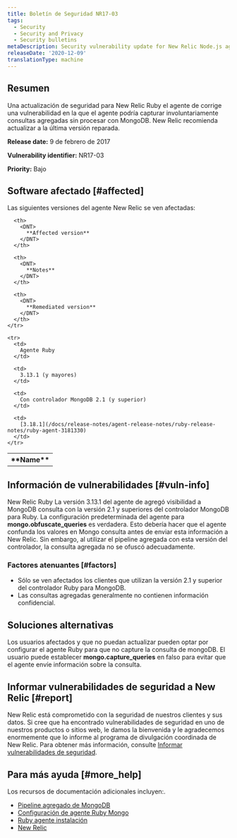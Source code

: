 ```yaml
---
title: Boletín de Seguridad NR17-03
tags:
  - Security
  - Security and Privacy
  - Security bulletins
metaDescription: Security vulnerability update for New Relic Node.js agent.
releaseDate: '2020-12-09'
translationType: machine
---
```


## Resumen

Una actualización de seguridad para New Relic Ruby el agente de corrige una vulnerabilidad en la que el agente podría capturar involuntariamente consultas agregadas sin procesar con MongoDB. New Relic recomienda actualizar a la última versión reparada.

<DNT>**Release date:**</DNT> 9 de febrero de 2017

<DNT>**Vulnerability identifier:**</DNT> NR17-03

<DNT>**Priority:**</DNT> Bajo

## Software afectado [#affected]

Las siguientes versiones del agente New Relic se ven afectadas:

<table>
  <tbody>
    <tr>
      <th>
        <DNT>
          **Name**
        </DNT>
      </th>

      <th>
        <DNT>
          **Affected version**
        </DNT>
      </th>

      <th>
        <DNT>
          **Notes**
        </DNT>
      </th>

      <th>
        <DNT>
          **Remediated version**
        </DNT>
      </th>
    </tr>

    <tr>
      <td>
        Agente Ruby
      </td>

      <td>
        3.13.1 (y mayores)
      </td>

      <td>
        Con controlador MongoDB 2.1 (y superior)
      </td>

      <td>
        [3.18.1](/docs/release-notes/agent-release-notes/ruby-release-notes/ruby-agent-3181330)
      </td>
    </tr>
  </tbody>
</table>

## Información de vulnerabilidades [#vuln-info]

New Relic Ruby La versión 3.13.1 del agente de agregó visibilidad a MongoDB consulta con la versión 2.1 y superiores del controlador MongoDB para Ruby. La configuración predeterminada del agente para <DNT>**mongo.obfuscate_queries**</DNT> es verdadera. Esto debería hacer que el agente confunda los valores en Mongo consulta antes de enviar esta información a New Relic. Sin embargo, al utilizar el pipeline agregada con esta versión del controlador, la consulta agregada no se ofuscó adecuadamente.

### Factores atenuantes [#factors]

* Sólo se ven afectados los clientes que utilizan la versión 2.1 y superior del controlador Ruby para MongoDB.
* Las consultas agregadas generalmente no contienen información confidencial.

## Soluciones alternativas

Los usuarios afectados y que no puedan actualizar pueden optar por configurar el agente Ruby para que no capture la consulta de mongoDB. El usuario puede establecer <DNT>**mongo.capture_queries**</DNT> en falso para evitar que el agente envíe información sobre la consulta.

## Informar vulnerabilidades de seguridad a New Relic [#report]

New Relic está comprometido con la seguridad de nuestros clientes y sus datos. Si cree que ha encontrado vulnerabilidades de seguridad en uno de nuestros productos o sitios web, le damos la bienvenida y le agradecemos enormemente que lo informe al programa de divulgación coordinada de New Relic. Para obtener más información, consulte [Informar vulnerabilidades de seguridad](/docs/security/new-relic-security/data-privacy/reporting-security-vulnerabilities).

## Para más ayuda [#more_help]

Los recursos de documentación adicionales incluyen:.

* [Pipeline agregado de MongoDB](https://docs.mongodb.com/manual/core/aggregation-pipeline/)
* [Configuración de agente Ruby Mongo](/docs/agents/ruby-agent/configuration/ruby-agent-configuration#mongo)
* [Ruby agente instalación](/docs/agents/ruby-agent/installation/ruby-agent-installation)
* [New Relic](https://newrelic.com/security)
